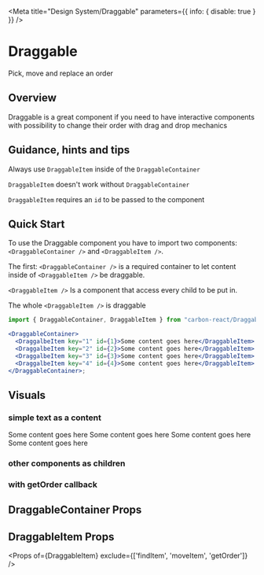 
<Meta
  title="Design System/Draggable"
  parameters={{ info: { disable: true } }}
/>

# Draggable

Pick, move and replace an order

## Overview 

Draggable is a great component if you need to have interactive components 
with possibility to change their order with drag and drop mechanics

## Guidance, hints and tips 

Always use `DraggableItem` inside of the `DraggableContainer`

`DraggableItem` doesn't work without `DraggableContainer`

`DraggableItem` requires an `id` to be passed to the component

## Quick Start 

To use the Draggable component you have to import two components: `<DraggableContainer />` and `<DraggableItem />`.

The first: `<DraggableContainer />` is a required container to let content inside of `<DraggableItem />` be draggable.

`<DraggableItem />` Is a component that access every child to be put in. 

The whole `<DraggableItem />` is draggable

```jsx
import { DraggableContainer, DraggableItem } from "carbon-react/Draggable";

<DraggableContainer>
  <DraggalbeItem key="1" id={1}>Some content goes here</DraggableItem>
  <DraggalbeItem key="2" id={2}>Some content goes here</DraggableItem>
  <DraggalbeItem key="3" id={3}>Some content goes here</DraggableItem>
  <DraggalbeItem key="4" id={4}>Some content goes here</DraggableItem>
</DraggableContainer>;
```

## Visuals

### simple text as a content

<Preview>
  <Story name="basic">
    <DraggableContainer>
      <DraggableItem key="1" id={1}>Some content goes here</DraggableItem>
      <DraggableItem key="2" id={2}>Some content goes here</DraggableItem>
      <DraggableItem key="3" id={3}>Some content goes here</DraggableItem>
      <DraggableItem key="4" id={4}>Some content goes here</DraggableItem>
    </DraggableContainer>
  </Story>
</Preview>

### other components as children

<Preview>
  <Story name="components as children">
    <DraggableContainer>
      <DraggableItem key="1" id={1}>
        <Checkbox label="checkbox one" mb={0} />
      </DraggableItem>
      <DraggableItem key="2" id={2}>
        <Checkbox label="checkbox two" mb={0} />
      </DraggableItem>
      <DraggableItem key="3" id={3}>
        <Checkbox label="checkbox three" mb={0} />
      </DraggableItem>
      <DraggableItem key="4" id={4}>
        <Checkbox label="checkbox four" mb={0} />
      </DraggableItem>
    </DraggableContainer>
  </Story>  
</Preview>

### with getOrder callback

<Story id="design-system-draggable--draggable" name="with getOrder callback" />

## DraggableContainer Props

<Props of={DraggableContainer} />

## DraggableItem Props

<Props of={DraggableItem} exclude={['findItem', 'moveItem', 'getOrder']} />
